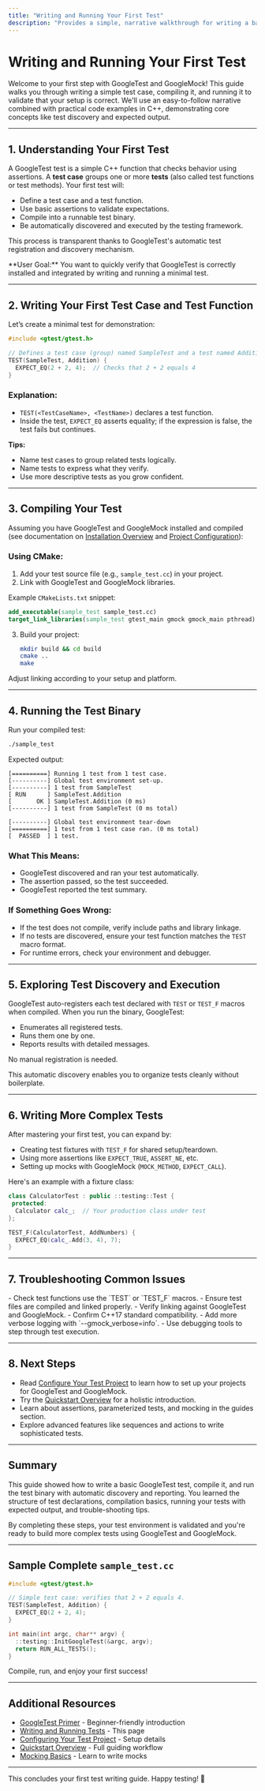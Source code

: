 ```yaml
---
title: "Writing and Running Your First Test"
description: "Provides a simple, narrative walkthrough for writing a basic test case, compiling, and running it. Includes C++ sample code, test discovery principles, and validates a successful setup with expected output."
---
```


# Writing and Running Your First Test

Welcome to your first step with GoogleTest and GoogleMock! This guide walks you through writing a simple test case, compiling it, and running it to validate that your setup is correct. We'll use an easy-to-follow narrative combined with practical code examples in C++, demonstrating core concepts like test discovery and expected output.

---

## 1. Understanding Your First Test

A GoogleTest test is a simple C++ function that checks behavior using assertions. A **test case** groups one or more **tests** (also called test functions or test methods). Your first test will:

- Define a test case and a test function.
- Use basic assertions to validate expectations.
- Compile into a runnable test binary.
- Be automatically discovered and executed by the testing framework.

This process is transparent thanks to GoogleTest's automatic test registration and discovery mechanism.

<Callout>
**User Goal:** You want to quickly verify that GoogleTest is correctly installed and integrated by writing and running a minimal test.
</Callout>

---

## 2. Writing Your First Test Case and Test Function

Let’s create a minimal test for demonstration:

```cpp
#include <gtest/gtest.h>

// Defines a test case (group) named SampleTest and a test named Addition.
TEST(SampleTest, Addition) {
  EXPECT_EQ(2 + 2, 4);  // Checks that 2 + 2 equals 4
}
```

### Explanation:

- `TEST(<TestCaseName>, <TestName>)` declares a test function.
- Inside the test, `EXPECT_EQ` asserts equality; if the expression is false, the test fails but continues.

**Tips:**

- Name test cases to group related tests logically.
- Name tests to express what they verify.
- Use more descriptive tests as you grow confident.

---

## 3. Compiling Your Test

Assuming you have GoogleTest and GoogleMock installed and compiled (see documentation on [Installation Overview](/getting-started/prerequisites-installation/installation-overview) and [Project Configuration](/getting-started/initial-setup-usage/project-configuration)):

### Using CMake:

1. Add your test source file (e.g., `sample_test.cc`) in your project.
2. Link with GoogleTest and GoogleMock libraries.

Example `CMakeLists.txt` snippet:

```cmake
add_executable(sample_test sample_test.cc)
target_link_libraries(sample_test gtest_main gmock gmock_main pthread)
```

3. Build your project:
   ```bash
   mkdir build && cd build
   cmake ..
   make
   ```

<Note>
Adjust linking according to your setup and platform.
</Note>

---

## 4. Running the Test Binary

Run your compiled test:

```bash
./sample_test
```

Expected output:

```plaintext
[==========] Running 1 test from 1 test case.
[----------] Global test environment set-up.
[----------] 1 test from SampleTest
[ RUN      ] SampleTest.Addition
[       OK ] SampleTest.Addition (0 ms)
[----------] 1 test from SampleTest (0 ms total)

[----------] Global test environment tear-down
[==========] 1 test from 1 test case ran. (0 ms total)
[  PASSED  ] 1 test.
```

### What This Means:

- GoogleTest discovered and ran your test automatically.
- The assertion passed, so the test succeeded.
- GoogleTest reported the test summary.

### If Something Goes Wrong:

- If the test does not compile, verify include paths and library linkage.
- If no tests are discovered, ensure your test function matches the `TEST` macro format.
- For runtime errors, check your environment and debugger.

---

## 5. Exploring Test Discovery and Execution

GoogleTest auto-registers each test declared with `TEST` or `TEST_F` macros when compiled. When you run the binary, GoogleTest:

- Enumerates all registered tests.
- Runs them one by one.
- Reports results with detailed messages.

No manual registration is needed.

This automatic discovery enables you to organize tests cleanly without boilerplate.

---

## 6. Writing More Complex Tests

After mastering your first test, you can expand by:

- Creating test fixtures with `TEST_F` for shared setup/teardown.
- Using more assertions like `EXPECT_TRUE`, `ASSERT_NE`, etc.
- Setting up mocks with GoogleMock (`MOCK_METHOD`, `EXPECT_CALL`).

Here's an example with a fixture class:

```cpp
class CalculatorTest : public ::testing::Test {
 protected:
  Calculator calc_;  // Your production class under test
};

TEST_F(CalculatorTest, AddNumbers) {
  EXPECT_EQ(calc_.Add(3, 4), 7);
}
```

---

## 7. Troubleshooting Common Issues

<AccordionGroup title="Common Pitfalls and Solutions">

<Accordion title="Test Not Discovered">
- Check test functions use the `TEST` or `TEST_F` macros.
- Ensure test files are compiled and linked properly.
</Accordion>

<Accordion title="Linker Errors">
- Verify linking against GoogleTest and GoogleMock.
- Confirm C++17 standard compatibility.
</Accordion>

<Accordion title="Unexpected Failures or Crashes">
- Add more verbose logging with `--gmock_verbose=info`.
- Use debugging tools to step through test execution.
</Accordion>

</AccordionGroup>

---

## 8. Next Steps

- Read [Configure Your Test Project](/getting-started/initial-setup-usage/project-configuration) to learn how to set up your projects for GoogleTest and GoogleMock.
- Try the [Quickstart Overview](/overview/getting-started-and-integration/quickstart-overview) for a holistic introduction.
- Learn about assertions, parameterized tests, and mocking in the guides section.
- Explore advanced features like sequences and actions to write sophisticated tests.

---

## Summary

This guide showed how to write a basic GoogleTest test, compile it, and run the test binary with automatic discovery and reporting. You learned the structure of test declarations, compilation basics, running your tests with expected output, and trouble-shooting tips.

By completing these steps, your test environment is validated and you're ready to build more complex tests using GoogleTest and GoogleMock.

---

## Sample Complete `sample_test.cc`

```cpp
#include <gtest/gtest.h>

// Simple test case: verifies that 2 + 2 equals 4.
TEST(SampleTest, Addition) {
  EXPECT_EQ(2 + 2, 4);
}

int main(int argc, char** argv) {
  ::testing::InitGoogleTest(&argc, argv);
  return RUN_ALL_TESTS();
}
```

Compile, run, and enjoy your first success!

---

## Additional Resources

- [GoogleTest Primer](https://google.github.io/googletest/gmock_for_dummies.html) - Beginner-friendly introduction
- [Writing and Running Tests](../getting-started/initial-setup-usage/writing-your-first-test.md) - This page
- [Configuring Your Test Project](/getting-started/initial-setup-usage/project-configuration) - Setup details
- [Quickstart Overview](/overview/getting-started-and-integration/quickstart-overview) - Full guiding workflow
- [Mocking Basics](https://google.github.io/googletest/gmock_cook_book.html#Introduction) - Learn to write mocks

---

This concludes your first test writing guide. Happy testing! 🎉
